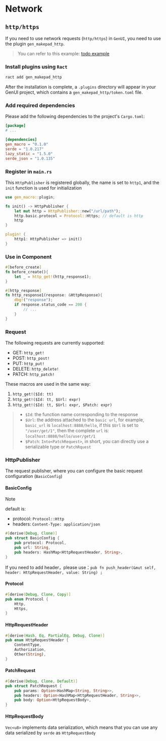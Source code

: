 # Network

## `http/https`

If you need to use network requests (`http/https`) in `GenUI`, you need to use the plugin `gen_makepad_http`.

> You can refer to this example: [todo example](https://github.com/Privoce/made_with_GenUI/tree/main/todo/todo_front)

### Install plugins using `Ract` 

```bash
ract add gen_makepad_http
```

After the installation is complete, a `.plugins` directory will appear in your GenUI project, which contains a `gen_makepad_http/token.toml` file.

### Add required dependencies

Please add the following dependencies to the project's `Cargo.toml`:

```toml title="Cargo.toml"
[package]
# ...

[dependencies]
gen_macro = "0.1.0"
serde = "1.0.217"
lazy_static = "1.5.0"
serde_json = "1.0.135"
```

### Register in `main.rs`

This `HttpPublisher` is registered globally, the name is set to `http1`, and the `init` function is used for initialization

```rust title="main.rs"
use gen_macro::plugin;

fn init() -> HttpPublisher {
    let mut http = HttpPublisher::new("/url/path");
    http.basic.protocol = Protocol::Https; // default is http
    http
}

plugin! {
    http1: HttpPublisher => init()
}
```

### Use in Component

```rust
#[before_create]
fn before_create(){
    let _ = http_get!(http_response1);
}

#[http_response]
fn http_response1(response: &HttpResponse){
    dbg!("response");
    if response.status_code == 200 {
        // ...
    }
}
```

### Request

The following requests are currently supported:

- GET: `http_get!`
- POST: `http_post!`
- PUT: `http_put!`
- DELETE: `http_delete!`
- PATCH: `http_patch!`

These macros are used in the same way:
1. `http_get!($Id: tt)`
2. `http_get!($Id: tt, $Url: expr)`
3. `http_get!($Id: tt, $Url: expr, $Patch: expr)`

> - `$Id`: the function name corresponding to the response
> - `$Url`: the address attached to the `basic url`, for example, `basic_url` is `localhost:8888/hello`, if this `$Url` is set to `"/user/get/1"`, then the complete `url` is: `localhost:8888/hello/user/get/1`
> - `$Patch`: `Into<PatchRequest>`, in short, you can directly use a serializable type or `PatchRquest`


### HttpPublisher

The request publisher, where you can configure the basic request configuration (`BasicConfig`)

#### BasicConfig

> [!NOTE]
>
> default is:
>
> - protocol: `Protocol::Http`
> - headers: `Content-Type: application/json`

```rust
#[derive(Debug, Clone)]
pub struct BasicConfig {
    pub protocol: Protocol,
    pub url: String,
    pub headers: HashMap<HttpRequestHeader, String>,
}
```

If you need to add header，please use：`pub fn push_header(&mut self, header: HttpRequestHeader, value: String) ;`

#### Protocol

```rust
#[derive(Debug, Clone, Copy)]
pub enum Protocol {
    Http,
    Https,
}
```

#### HttpRequestHeader

```rust
#[derive(Hash, Eq, PartialEq, Debug, Clone)]
pub enum HttpRequestHeader {
    ContentType,
    Authorization,
    Other(String),
}
```

#### PatchRequest

```rust
#[derive(Debug, Clone, Default)]
pub struct PatchRequest {
    pub params: Option<HashMap<String, String>>,
    pub headers: Option<HashMap<HttpRequestHeader, String>>,
    pub body: Option<HttpRequestBody>,
}
```

#### HttpRequestBody

`Vec<u8>` implements data serialization, which means that you can use any data serialized by `serde` as `HttpRequestBody`